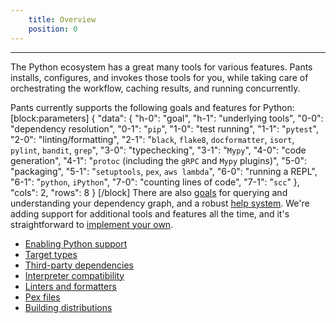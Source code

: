 ```yaml
---
    title: Overview
    position: 0
---
```




---

The Python ecosystem has a great many tools for various features. Pants installs, configures, and invokes those tools for you, while taking care of orchestrating the workflow, caching results, and running concurrently.

Pants currently supports the following goals and features for Python:
[block:parameters]
{
  "data": {
    "h-0": "goal",
    "h-1": "underlying tools",
    "0-0": "dependency resolution",
    "0-1": "`pip`",
    "1-0": "test running",
    "1-1": "`pytest`",
    "2-0": "linting/formatting",
    "2-1": "`black`, `flake8`, `docformatter`, `isort`, `pylint`, `bandit`, `grep`",
    "3-0": "typechecking",
    "3-1": "`Mypy`",
    "4-0": "code generation",
    "4-1": "`protoc` (including the `gRPC` and `Mypy` plugins)",
    "5-0": "packaging",
    "5-1": "`setuptools`, `pex`, `aws lambda`",
    "6-0": "running a REPL",
    "6-1": "`python`, `iPython`",
    "7-0": "counting lines of code",
    "7-1": "`scc`"
  },
  "cols": 2,
  "rows": 8
}
[/block]
There are also [goals](https://www.pantsbuild.org/docs/project-introspection) for querying and understanding your dependency graph, and a robust [help system](https://www.pantsbuild.org/docs/command-line-help).  We're adding support for additional tools and features all the time, and it's straightforward to [implement your own](https://www.pantsbuild.org/docs/plugins-overview). 

- [Enabling Python support](doc:python-backend) 
- [Target types](doc:python-target-types) 
- [Third-party dependencies](doc:python-third-party-dependencies) 
- [Interpreter compatibility](doc:python-interpreter-compatibility) 
- [Linters and formatters](doc:python-linters-and-formatters) 
- [Pex files](doc:pex-files) 
- [Building distributions](doc:python-distributions)